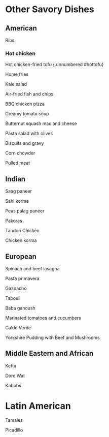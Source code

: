 # Other Savory Dishes


## American

Ribs

### Hot chicken {.unnumbered #hotchicken}

Hot chicken-fried tofu {.unnumbered #hottofu}

Home fries

Kale salad

Air-fried fish and chips

BBQ chicken pizza

Creamy tomato soup

Butternut squash mac and cheese

Pasta salad with olives

Biscuits and gravy

Corn chowder

Pulled meat


## Indian

Saag paneer

Sahi korma

Peas palag paneer

Pakoras

Tandori Chicken

Chicken korma


## European

Spinach and beef lasagna

Pasta primavera

Gazpacho

Tabouli

Baba ganoush

Marinated tomatoes and cucumbers

Caldo Verde

Yorkshire Pudding with Beef and Mushrooms

## Middle Eastern and African

Kefta

Doro Wat

Kabobs

# Latin American

Tamales

Picadillo



